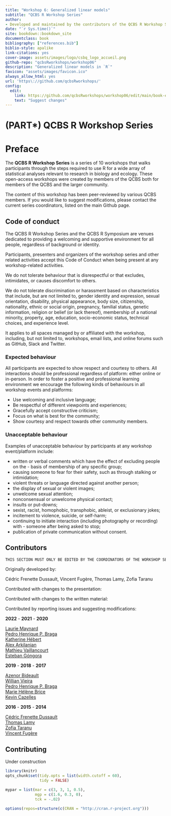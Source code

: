 ```yaml
--- 
title: "Workshop 6: Generalized linear models"
subtitle: "QCBS R Workshop Series"
author:
- Developed and maintained by the contributors of the QCBS R Workshop Series^[The QCBS R Workshop Series is part of the [Québec Centre for Biodiversity Science](https://www.qcbs.ca), and is maintained by the series coordinators and graduent student, postdoctoral, and research professional members. **The contributors for this workshop can be accessed [here](link)**.]
date: "`r Sys.time()`"
site: bookdown::bookdown_site
documentclass: book
bibliography: ["references.bib"]
biblio-style: apalike
link-citations: yes
cover-image: assets/images/logo/csbq_logo_accueil.png
github-repo: "qcbsRworkshops/workshop06"
description: "Generalized linear models in `R`"
favicon: "assets/images/favicon.ico"
always_allow_html: yes
url: 'https\://github.com/qcbsRworkshops/'
config:
  edit:
    link: https://github.com/qcbsRworkshops/workshop06/edit/main/book-en/%s
    text: "Suggest changes"
---
```

# (PART\*) QCBS R Workshop Series {-}

# Preface {-}

The **QCBS R Workshop Series** is a series of 10 workshops that walks participants through the steps required to use R for a wide array of statistical analyses relevant to research in biology and ecology. These open-access workshops were created by members of the QCBS both for members of the QCBS and the larger community.

The content of this workshop has been peer-reviewed by various QCBS members. If you would like to suggest modifications, please contact the current series coordinators, listed on the main Github page.

## Code of conduct

The QCBS R Workshop Series and the QCBS R Symposium are venues dedicated to providing a welcoming and supportive environment for all people, regardless of background or identity.

Participants, presenters and organizers of the workshop series and other related activities accept this Code of Conduct when being present at any workshop-related activities.

We do not tolerate behaviour that is disrespectful or that excludes, intimidates, or causes discomfort to others.

We do not tolerate discrimination or harassment based on characteristics that include, but are not limited to, gender identity and expression, sexual orientation, disability, physical appearance, body size, citizenship, nationality, ethnic or social origin, pregnancy, familial status, genetic information, religion or belief (or lack thereof), membership of a national minority, property, age, education, socio-economic status, technical choices, and experience level.

It applies to all spaces managed by or affiliated with the workshop, including, but not limited to, workshops, email lists, and online forums such as GitHub, Slack and Twitter.

### Expected behaviour

All participants are expected to show respect and courtesy to others. All interactions should be professional regardless of platform: either online or in-person. In order to foster a positive and professional learning environment we encourage the following kinds of behaviours in all workshop events and platforms:

- Use welcoming and inclusive language;
- Be respectful of different viewpoints and experiences;
- Gracefully accept constructive criticism;
- Focus on what is best for the community;
- Show courtesy and respect towards other community members.

### Unacceptable behaviour

Examples of unacceptable behaviour by participants at any workshop event/platform include:

- written or verbal comments which have the effect of excluding people on the - basis of membership of any specific group;
- causing someone to fear for their safety, such as through stalking or intimidation;
- violent threats or language directed against another person;
- the display of sexual or violent images;
- unwelcome sexual attention;
- nonconsensual or unwelcome physical contact;
- insults or put-downs;
- sexist, racist, homophobic, transphobic, ableist, or exclusionary jokes;
- incitement to violence, suicide, or self-harm;
- continuing to initiate interaction (including photography or recording) with - someone after being asked to stop;
- publication of private communication without consent.


## Contributors

```r
THIS SECTION MUST ONLY BE EDITED BY THE COORDINATORS OF THE WORKSHOP SERIES
```

Originally developed by:

Cédric Frenette Dussault, Vincent Fugère, Thomas Lamy, Zofia Taranu

Contributed with changes to the presentation:

Contributed with changes to the written material:

Contributed by reporting issues and suggesting modifications:

**2022** - **2021** - **2020**

[Laurie Maynard](https://github.com/LaurieMaynard)\
[Pedro Henrique P. Braga](https://github.com/pedrohbraga)\
[Katherine Hébert](https://github.com/katherinehebert)\
[Alex Arkilanian]()\
[Mathieu Vaillancourt](mathieu.vaillancourt.2@ulaval.ca)\
[Esteban Góngora](https://github.com/estebangongora)\

**2019** - **2018** - **2017**

[Azenor Bideault]()\
[Willian Vieira]()\
[Pedro Henrique P. Braga](https://github.com/pedrohbraga)\
[Marie Hélène Brice]()\
[Kevin Cazelles]()\

**2016** - **2015** - **2014**

[Cédric Frenette Dussault]()\
[Thomas Lamy]()\
[Zofia Taranu]()\
[Vincent Fugère]()\

## Contributing

Under construction


```r
library(knitr)
opts_chunk$set(tidy.opts = list(width.cutoff = 60),
               tidy = FALSE)

mypar = list(mar = c(3, 3, 1, 0.5), 
             mgp = c(1.6, 0.3, 0), 
             tck = -.02)

options(repos=structure(c(CRAN = "http://cran.r-project.org")))
```
